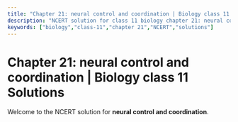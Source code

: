 ```yaml
---
title: "Chapter 21: neural control and coordination | Biology class 11 Solutions"
description: "NCERT solution for class 11 biology chapter 21: neural control and coordination."
keywords: ["biology","class-11","chapter 21","NCERT","solutions"]
---
```


# Chapter 21: neural control and coordination | Biology class 11 Solutions

Welcome to the NCERT solution for **neural control and coordination**.
